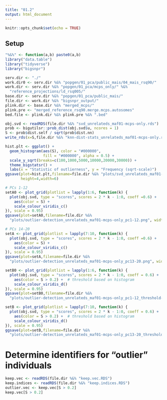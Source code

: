 ```yaml
---
title: "01.2"
output: html_document
---
```


```r
knitr::opts_chunk$set(echo = TRUE)
```

## Setup

```r
"%&%" <- function(a,b) paste0(a,b)
library("data.table")
library("tidyverse")
library("bigsnpr")

serv.dir <- "./"
work.dir0 <- serv.dir %&% "popgen/01_pca/public_mais/04_mais_rsq90/"
work.dir <- serv.dir %&% "popgen/01_pca/mcps_only/" %&%
  "reference_projections/ld_rsq005/"
base.dir <- serv.dir %&% "popgen/01_pca/public_mais/"
file.dir <- work.dir %&% "bigsnpr_output/"
plink.dir <- base.dir %&% "merged_mcps/"
plink.pre <- "merged_reference_rsq90.merge.mcps.autosomes"
bed.file <- plink.dir %&% plink.pre %&% ".bed"
```


```r
obj.svd <- readRDS(file.dir %&% "svd_unrelateds_maf01-mcps-only.rds")
prob <- bigutilsr::prob_dist(obj.svd$u, ncores = 1)
S <- prob$dist.self / sqrt(prob$dist.nn)
write_rds(x=S,file.dir %&% "knn-dist-stats_unrelateds_maf01-mcps-only.rds")
```

```r
hist.plt <- ggplot() +
  geom_histogram(aes(S), color = "#000000",
                 fill = "#000000", alpha = 0.5) +
  scale_y_sqrt(breaks=c(100,1000,5000,10000,20000,30000)) +
  theme_bigstatsr() +
  labs(x = "Statistic of outlierness", y = "Frequency (sqrt-scale)")
ggsave(plot=hist.plt,filename=file.dir %&% "plots/svd_unrelateds_maf01-mcps-only_histogram.png",
       height=4,width=6)
```


```r
# PCs 1-12
setA0 <- plot_grid(plotlist = lapply(1:6, function(k) {
  plot(obj.svd, type = "scores", scores = 2 * k - 1:0, coeff =0.6) +
    aes(color = S) +
    scale_colour_viridis_c()
}), scale = 0.95)
ggsave(plot=setA0,filename=file.dir %&% 
  "plots/outlier-detection_unrelateds_maf01-mcps-only_pc1-12.png", width=8, height=5)

# PCs 14-20
setA <- plot_grid(plotlist = lapply(7:10, function(k) {
  plot(obj.svd, type = "scores", scores = 2 * k - 1:0, coeff =0.6) +
    aes(color = S) +
    scale_colour_viridis_c()
}), scale = 0.95)
ggsave(plot=setA,filename=file.dir %&% 
  "plots/outlier-detection_unrelateds_maf01-mcps-only_pc13-20.png", width=8, height=5)

```


```r
setB0 <- plot_grid(plotlist = lapply(1:6, function(k) {
  plot(obj.svd, type = "scores", scores = 2 * k - 1:0, coeff = 0.6) +
    aes(color = S > 0.2) +  # threshold based on histogram
    scale_colour_viridis_d()
}), scale = 0.95)
ggsave(plot=setB0,filename=file.dir %&% 
  "plots/outlier-detection_unrelateds_maf01-mcps-only_pc1-12_threshold-p2.png", width=8, height=5)

setB <- plot_grid(plotlist = lapply(7:10, function(k) {
  plot(obj.svd, type = "scores", scores = 2 * k - 1:0, coeff = 0.6) +
    aes(color = S > 0.2) +  # threshold based on histogram
    scale_colour_viridis_d()
}), scale = 0.95)
ggsave(plot=setB,filename=file.dir %&% 
  "plots/outlier-detection_unrelateds_maf01-mcps-only_pc13-20_threshold-p2.png", width=8, height=5)
```


# Determine identifiers for "outlier" individuals

```r
keep.vec <- readRDS(file.dir %&% "keep.vec.RDS")
keep.indices <- readRDS(file.dir %&% "keep.indices.RDS")
outlier.vec <- keep.vec[S > 0.2]
keep.vec[S > 0.2]
```


